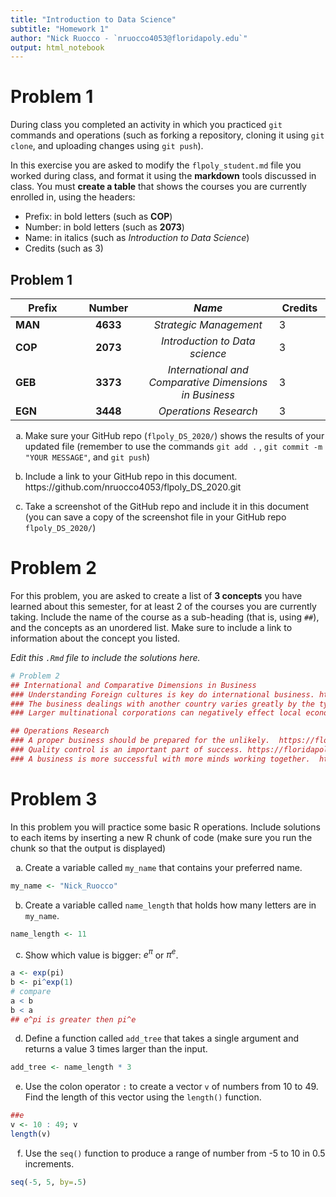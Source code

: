 ---
title: "Introduction to Data Science"
subtitle: "Homework 1"
author: "Nick Ruocco - `nruocco4053@floridapoly.edu`"
output: html_notebook
---



# Problem 1 

During class you completed an activity in which you practiced `git` commands and operations (such as forking a repository, cloning it using `git clone`, and uploading changes using `git push`).

In this exercise you are asked to modify the `flpoly_student.md` file you worked during class, and format it using the **markdown** tools discussed in class. You must **create a table** that shows the courses you are currently enrolled in, using the headers: 

- Prefix: in bold letters (such as **COP**)
- Number: in bold letters (such as **2073**)
- Name: in italics (such as _Introduction to Data Science_)
- Credits (such as 3)


## Problem 1

|**Prefix** | **Number** | _Name_                | Credits |  
|-----------|:----------:|:---------------------:|---------|
|**MAN**    | **4633**   | _Strategic Management_|   3     |
|**COP**    | **2073**   | _Introduction to Data science_|   3     |
|**GEB**    | **3373**   | _International and Comparative Dimensions in Business_|   3     |
|**EGN**    | **3448**   | _Operations Research_|   3     |




a. Make sure your GitHub repo (`flpoly_DS_2020/`) shows the results of your updated file (remember to use the commands `git add .` , `git commit -m "YOUR MESSAGE"`, and `git push`) 

b. Include a link to your GitHub repo in this document.  https://github.com/nruocco4053/flpoly_DS_2020.git

c. Take a screenshot of the GitHub repo and include it in this document (you can save a copy of the screenshot file in your GitHub repo `flpoly_DS_2020/`)



# Problem 2

For this problem, you are asked to create a list of **3 concepts** you have learned about this semester, for at least 2 of the courses you are currently taking. Include the name of the course as a sub-heading (that is, using `##`), and the concepts as an unordered list. Make sure to include a link to information about the concept you listed.

_Edit this `.Rmd` file to include the solutions here._

```{r}
# Problem 2
## International and Comparative Dimensions in Business
### Understanding Foreign cultures is key do international business. https://floridapolytechnic.instructure.com/courses/3851
### The business dealings with another country varies greatly by the type of government. https://floridapolytechnic.instructure.com/courses/3851
### Larger multinational corporations can negatively effect local economies as much as they can benefit them. https://floridapolytechnic.instructure.com/courses/3851

## Operations Research
### A proper business should be prepared for the unlikely.  https://floridapolytechnic.instructure.com/files/1874425/download?download_frd=1
### Quality control is an important part of success. https://floridapolytechnic.instructure.com/files/1874425/download?download_frd=1
### A business is more successful with more minds working together.  https://floridapolytechnic.instructure.com/files/1874426/download?download_frd=1

```



# Problem 3

In this problem you will practice some basic R operations. Include solutions to each items by inserting a new R chunk of code (make sure you run the chunk so that the output is displayed)

(a) Create a variable called `my_name` that contains your preferred name.
 
```{r}
my_name <- "Nick_Ruocco"
```
 


(b) Create a variable called `name_length` that holds how many letters are in `my_name`.


```{r}
name_length <- 11
```

(c) Show which value is bigger: $e^\pi$ or $\pi^e$.
```{r}
a <- exp(pi)
b <- pi^exp(1)
# compare
a < b
b < a
## e^pi is greater then pi^e
```



(d) Define a function called `add_tree` that takes a single argument and returns a value 3 times larger than the input.

```{r}
add_tree <- name_length * 3

```


(e) Use the colon operator `:` to create a vector `v` of numbers from 10 to 49. Find the length of this vector using the `length()` function.
```{r}
##e 
v <- 10 : 49; v
length(v)
```



(f) Use the `seq()` function to produce a range of number from -5 to 10 in 0.5 increments.
```{r}
seq(-5, 5, by=.5)
```



